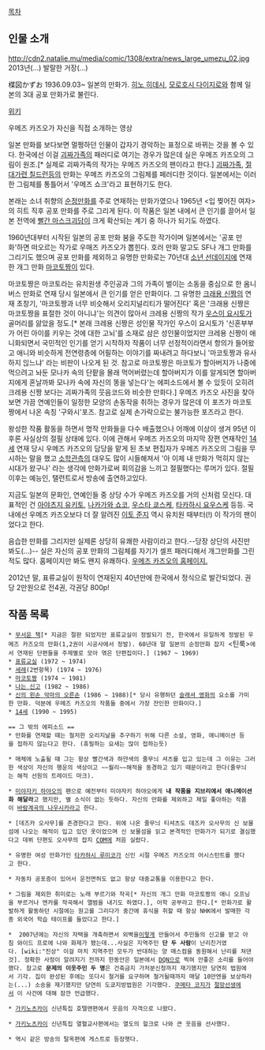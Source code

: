 [[목차]]
== 인물 소개 ==
http://cdn2.natalie.mu/media/comic/1308/extra/news_large_umezu_02.jpg
2013년(...) 발랄한 거장(...)

楳図かずお 1936.09.03~ 일본의 만화가. [[히노 히데시]], [[모로호시 다이지로]]와 함께 일본의 3대 공포 만화가로 불린다.

[http://ja.wikipedia.org/wiki/%E6%A5%B3%E5%9B%B3%E3%81%8B%E3%81%9A%E3%81%8A 위키]

{{{#!html
<embed src="http://www.youtube.com/v/e3cNDSEp7uM?version=3&amp;hl=en_US&amp;rel=0" type="application/x-shockwave-flash" width="560" height="315" allowscriptaccess="always" allowfullscreen="true"></embed>}}}

우메즈 카즈오가 자신을 직접 소개하는 영상 

일본 만화를 보다보면 멀쩡하던 인물이 갑자기 경악하는 표정으로 바뀌는 것을 볼 수 있다. 한국에선 이걸 [[괴짜가족]]의 패러디로 여기는 경우가 많은데 실은 우메즈 카즈오의 그림이 원조.[* 실제로 괴짜가족의 작가는 우메즈 카즈오의 팬이라고 한다.] [[괴짜가족]], [[절대가련 칠드런]]등의 만화는 우메즈 카즈오의 그림체를 페러디한 것이다. 일본에서는 이러한 그림체를 통틀어서 '우메즈 쇼크'라고 표현하기도 한다. 

본래는 소녀 취향의 [[순정만화]]를 주로 연재하는 만화가였으나 1965년 <입 찢어진 여자>의 히트 직후 공포 만화를 주로 그리게 된다. 이 작품은 일본 내에서 큰 인기를 끌어서 일본 전역에 [[빨간 마스크]]괴담이 크게 확산되는 계기 중 하나가 되기도 하였다.

1960년대부터 시작된 일본의 공포 만화 붐을 주도한 작가이며 일본에서는 '공포 만화'하면 떠오르는 작가로 우매즈 카즈오가 뽑힌다. 호러 만화 말고도 SF나 개그 만화를 그리기도 했으며 공포 만화를 제외하고 유명한 만화로는 70년대 [[소년 선데이]]지에 연재한 개그 만화 [[마코토짱]]이 있다.

마코토짱은 마코토라는 유치원생 주인공과 그의 가족이 벌이는 소동을 중심으로 한 옴니버스 만화로 연재 당시 일본에서 큰 인기를 얻은 만화이다. 그 유명한 [[크래용 신짱]]의 연재 초창기, '마코토짱과 너무 비슷해서 오리지널리티가 떨어진다' 혹은 '크래용 신짱은 마코토짱을 표절한 것이 아니냐'는 의견이 많아서 크레용 신짱의 작가 [[우스이 요시토]]가 골머리를 앓았을 정도.[* 본래 크레용 신짱은 성인물 작가인 우스이 요시토가 '신혼부부가 어린 아이를 키우는 것에 대한 고뇌'를 소재로 삼은 성인물이었지만 크레용 신짱이 애니화되면서 국민적인 인기를 얻기 시작하자 작품이 너무 선정적이라면서 항의가 들어왔고 애니와 비슷하게 전연령층에 어필하는 이야기를 짜내려고 하다보니 '마코토짱과 유사하지 읺느냐' 라는 비판이 나오게 된 것. 참고로 마코토짱은 마코토가 할아버지가 나중에 먹으려고 놔둔 모나카 속의 단팥을 몰래 먹어버렸는데 할아버지가 이를 알게되면 할아버지에게 혼날까봐 모나카 속에 자신의 똥을 넣는다'는 에피소드에서 볼 수 있듯이 오히려 크레용 신짱 보다는 괴짜가족의 웃음코드와 비슷한 만화다.] 우메즈 카즈오 사진을 찾아보면 가끔 연예인들이 일정한 모양의 손동작을 취하는 경우가 많은데 이 포즈가 마코토짱에서 나온 속칭 '구와시'포즈. 참고로 실제 손가락으로는 불가능한 포즈라고 한다.

왕성한 작품 활동을 하면서 명작 만화들을 다수 배출했으나 어깨에 이상이 생겨 95년 이후론 사실상의 절필 상태에 있다. 이에 관해서 우메즈 카즈오의 마지막 장편 연재작인 [[14세]] 연재 당시 우메즈 카즈오의 담당을 맡게 된 초보 편집자가 우메즈 카즈오의 그림을 무시하는 말을 했고 [[소학관]]측의 대우도 많이 시들해져서 '아 이제 내 만화가 먹히지 않는 시대가 왔구나' 라는 생각에 만화가로써 회의감을 느끼고 절필했다는 루머가 있다. 절필 이후는 예능인, 탤런트로서 방송에 출연하고있다.

지금도 일본의 문화인, 연예인들 중 상당 수가 우메즈 카즈오를 거의 신처럼 모신다. 대표적인 건 [[아야츠지 유키토]], [[나카가와 쇼코]], [[우스타 쿄스케]], [[타카하시 요우스케]] 등등. 국내에선 우메즈 카즈오보다 더 잘 알려진 [[이토 준지]] 역시 유치원 때부터(!) 이 작가의 팬이었다고 한다.

음습한 만화를 그리지만 실제론 상당히 유쾌한 사람이라고 한다.--당장 상단의 사진만 봐도(...)-- 실은 자신의 공포 만화의 그림체를 자기가 셀프 패러디해서 개그만화를 그린 적도 많다. 홈페이지만 봐도 왠지 유쾌하다. [http://umezz.com/profile/ 우메즈 카즈오의 홈페이지.]

2012년 말, 표류교실이 원작이 연재된지 40년만에 한국에서 정식으로 발간되었다. 권당 2만원으로 전4권, 각권당 800p!

== 작품 목록 ==
 * [[무서운 책]][* 지금은 절판 되었지만 표류교실이 정발되기 전, 한국에서 유일하게 정발된 우메즈 카즈오의 만화(1,2권이 시공사에서 정발). 60년대 말 일본의 순정만화 잡지 <틴룩>에서 연재된 단편들을 주제별로 모아 엮은 단편집이다.] (1967 ~ 1969)
 * [[표류교실]] (1972 ~ 1974)
 * [[세례]](2번항목) (1974 ~ 1976)
 * [[마코토짱]] (1974 ~ 1981)
 * [[나는 신고]] (1982 ~ 1986)
 * [[신의 왼손 악마의 오른손]] (1986 ~ 1988)[* 당시 유행하던 [[슬래셔 영화]]의 요소를 가미한 만화. 덕분에 우메즈 카즈오의 작품들 중에서 가장 잔인한 만화이다.]
 * [[14세]] (1990 ~ 1995)


 == 그 밖의 에피소드 ==
 * 만화를 연재할 때는 철저한 오리지날을 추구하기 위해 다른 소설, 영화, 애니메이션 등을 접하지 않는다고 한다. (휴필하는 요새는 많이 접하는듯) 

 * 매체에 노출될 때 그는 항상 빨간색과 하얀색의 줄무늬 셔츠를 입고 있는데 그 이유는 그러한 색상이 자신의 행운의 색상이고 ~~월리~~해적을 동경하고 있기 때문이라고 한다(줄무늬는 해적 선원의 트레이드 마크).

 * [[미야자키 하야오]]의 팬으로 예전부터 미야자키 하야오에게 '''내 작품을 지브리에서 애니메이션화 해달라'''고 했지만, 별 소식이 없는 듯하다. 자신의 만화를 제외하고 제일 좋아하는 작품이 [[바람계곡의 나우시카]]라고 한다.

 * [데즈카 오사무]를 존경한다고 한다. 위에 나온 줄무늬 티셔츠도 데즈카 오사무의 신 보물섬에 나오는 해적이 입고 있던 옷이었으며 신 보물섬을 읽고 본격적인 만화가가 되기로 결심했다고 데뷔 단편도 오사무의 잡지 [[COM]]에 처음 실렸다. 

 * 유명한 여성 만화가인 [[타카하시 루미코]]가 신인 시절 우메즈 카즈오의 어시스턴트를 했다고 한다.

 * 자동차 공포증이 있어서 운전면허도 없고 항상 대중교통을 이용한다고 한다.

 * 그림을 제외한 취미로는 노래 부르기와 작곡[* 자신의 개그 만화 마코토짱의 애니 오프닝을 부르거나 엔카를 작곡해서 앨범을 내기도 하였다.], 어학 공부라고 한다.[* 만화가로 활발하게 활동하던 시절에는 원고를 그리다가 중간에 휴식을 취할 때 항상 NHK에서 발매한 각종 외국어 학습 테이프를 들었다고 한다.]

 *  2007년에는 자신의 자택을 개축하면서 외벽을[http://farm4.staticflickr.com/3011/2567870833_faaf3bf9db.jpg 이렇게] 만들어서 주민들의 신고를 받고 아침 와이드 프로에 나와 화제가 됐는데...사실은 지역주민 '''단 두 사람'''이 난리친거였다. [wiki:"진상" 이걸 마치 지역주민 모두가 반대하는 양 매스컴을 동원해서 난리를 쳐댄것]. 정확한 사정이 알려지기 전까지 한동안은 일본에서 [[DQN]]으로 찍혀 안좋은 소리를 들어야했다. 참고로 '''문제의 이웃주민 두 명'''은 건축금지 가처분신청까지 재기했지만 당연히 법원에서 기각. 집이 완성된 후에는 또다시 철거를 요구하며 철거될때까지 매달 10만엔을 보상하라는(...) 소송을 재기했지만 당연히 도쿄지방법원은 기각했다. [[쿠메타 코지]]가 [[절망선생]]에서 이 사건에 대해 잠깐 언급했다.

 * [[가키노츠카이]] 신년특집 호텔맨편에서 웃음의 자객으로 나왔다.

 * [[가키노츠카이]] 신년특집 열혈교사편에서는 열도의 헐크로 나와 큰 웃음을 선사했다.

 * 역시 같은 방송의 탈옥편에 게스트로 등장햇다.
